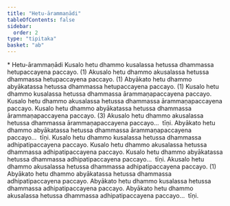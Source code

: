 ```yaml
---
title: "Hetu-ārammaṇādi"
tableOfContents: false
sidebar:
  order: 2
type: "tipitaka"
basket: "ab"
---
```



<DynamicBreadcrumb />

<Paragraph type="center">
* Hetu-ārammaṇādi
</Paragraph>

<Division number="6">

<Paragraph number="16">
Kusalo hetu dhammo kusalassa hetussa dhammassa hetupaccayena paccayo. (1)
</Paragraph>

<Paragraph number="17">
Akusalo hetu dhammo akusalassa hetussa dhammassa hetupaccayena paccayo. (1)
</Paragraph>

<Paragraph number="18">
Abyākato hetu dhammo abyākatassa hetussa dhammassa hetupaccayena paccayo. (1)
</Paragraph>

</Division>
<Division number="7">

<Paragraph number="19">
Kusalo hetu dhammo kusalassa hetussa dhammassa ārammaṇapaccayena paccayo. Kusalo hetu dhammo akusalassa hetussa dhammassa ārammaṇapaccayena paccayo. Kusalo hetu dhammo abyākatassa hetussa dhammassa ārammaṇapaccayena paccayo. (3)
</Paragraph>

<Paragraph number="20">
Akusalo hetu dhammo akusalassa hetussa dhammassa ārammaṇapaccayena paccayo…  tīṇi.
</Paragraph>

<Paragraph number="21">
Abyākato hetu dhammo abyākatassa hetussa dhammassa ārammaṇapaccayena paccayo…  tīṇi.
</Paragraph>

</Division>
<Division number="8">

<Paragraph number="22">
Kusalo hetu dhammo kusalassa hetussa dhammassa adhipatipaccayena paccayo. Kusalo hetu dhammo akusalassa hetussa dhammassa adhipatipaccayena paccayo. Kusalo hetu dhammo abyākatassa hetussa dhammassa adhipatipaccayena paccayo…  tīṇi.
</Paragraph>

<Paragraph number="23">
Akusalo hetu dhammo akusalassa hetussa dhammassa adhipatipaccayena paccayo. (1)
</Paragraph>

<Paragraph number="24">
Abyākato hetu dhammo abyākatassa hetussa dhammassa adhipatipaccayena paccayo. Abyākato hetu dhammo kusalassa hetussa dhammassa adhipatipaccayena paccayo. Abyākato hetu dhammo akusalassa hetussa dhammassa adhipatipaccayena paccayo…  tīṇi.
</Paragraph>
</Division>